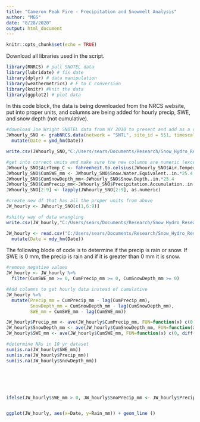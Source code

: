 ```yaml
---
title: "Cameron Peak Fire - Precipitation and Snowmelt Analysis"
author: "MGS"
date: "8/28/2020"
output: html_document
---
```


```r
knitr::opts_chunk$set(echo = TRUE)
```

Download all libraries used in the script.

```r
library(RNRCS) # pull SNOTEL data
library(lubridate) # fix date
library(dplyr) # data manipulation
library(weathermetrics) # F to C conversion
library(knitr) #knit the data
library(ggplot2) # plot data
```

In this code block, the data is being downloaded from the NRCS website, put into proper units, and columns are being added for hourly precip, SWE, and snow depth (not cumulative). 

```r
#download Joe Wright SNOTEL data from WY 2010 to present and add as a df. Also, get date into correct format.
JWhourly_SNO <- grabNRCS.data(network = "SNTL", site_id = 551, timescale = "hourly", DayBgn = '2009-10-01', DayEnd = '2020-08-27') %>%
  mutate(Date = ymd_hm(Date))

write.csv(JWhourly_SNO,"C:/Users/sears/Documents/Research/Snow_Hydro_Research/JW_Hourly_test.csv", row.names = FALSE)

#get into correct units and make sure the new columns are numeric (except date)
JWhourly_SNO$AirTemp_C <- fahrenheit.to.celsius(JWhourly_SNO$Air.Temperature.Observed..degF.)
JWhourly_SNO$CumSWE_mm <- JWhourly_SNO$Snow.Water.Equivalent..in.*25.4
JWhourly_SNO$CumSnowDepth_mm<-JWhourly_SNO$Snow.Depth..in.*25.4
JWhourly_SNO$CumPrecip_mm<-JWhourly_SNO$Precipitation.Accumulation..in. *25.4
JWhourly_SNO[2:9] <- lapply(JWhourly_SNO[2:9], as.numeric)

#create new df that has all the proper units from above
JW_hourly <- JWhourly_SNO[c(1,6:9)]

#shitty way of data wrangling
write.csv(JW_hourly,"C:/Users/sears/Documents/Research/Snow_Hydro_Research/JW_Hourly_test.csv", row.names = FALSE)

JW_hourly <- read.csv("C:/Users/sears/Documents/Research/Snow_Hydro_Research/JW_Hourly.csv", header = TRUE)%>%
  mutate(Date = mdy_hm(Date))


```

The following blode of code is to determine if the precip is rain or snow. If SWE is 0 mm, the precip is rain and if it is greater than 0 mm it is snow.

```r

#remove negative values
JW_hourly <- JW_hourly %>%
  filter(CumSWE_mm >= 0, CumPrecip_mm >= 0, CumSnowDepth_mm >= 0)

#Add columns to get hourly data instead of cumulative 
JW_hourly %>%
  mutate(Precip_mm = CumPrecip_mm - lag(CumPrecip_mm), 
         SnowDepth_mm = CumSnowDepth_mm - lag(CumSnowDepth_mm), 
         SWE_mm = CumSWE_mm - lag(CumSWE_mm))

JW_hourly$Precip_mm <- ave(JW_hourly$CumPrecip_mm, FUN=function(x) c(0, diff(x)))
JW_hourly$SnowDepth_mm <- ave(JW_hourly$CumSnowDepth_mm, FUN=function(x) c(0, diff(x)))
JW_hourly$SWE_mm <- ave(JW_hourly$CumSWE_mm, FUN=function(x) c(0, diff(x)))

#determine NAs in 10 yr dataset
sum(is.na(JW_hourly$SWE_mm))
sum(is.na(JW_hourly$Precip_mm))
sum(is.na(JW_hourly$SnowDepth_mm))






ifelse(JW_hourly$SWE_mm > 0, JW_hourly$SnoPrecip_mm <- JW_hourly$Precip_mm, JW_hourly$Rain_mm <- JW_hourly$Precip_mm)


ggplot(JW_hourly, aes(x=Date, y=Rain_mm)) + geom_line ()

```

